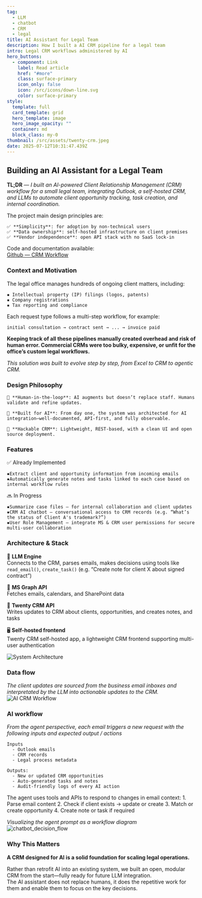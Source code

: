 ```yaml
---
tag:
  - LLM
  - chatbot
  - CRM
  - legal
title: AI Assistant for Legal Team
description: How I built a AI CRM pipeline for a legal team
intro: Legal CRM workflows administered by AI
hero_buttons:
  - component: Link
    label: Read article
    href: "#more"
    class: surface-primary
    icon_only: false
    icon: /src/icons/down-line.svg
    color: surface-primary
style:
  template: full
  card_template: grid
  hero_template: image
  hero_image_opacity: ""
  container: md
  block_class: my-0
thumbnail: /src/assets/twenty-crm.jpeg
date: 2025-07-12T10:31:47.439Z
---
```


## Building an AI Assistant for a Legal Team

**TL;DR** — *I built an AI-powered Client Relationship Management (CRM) workflow for a small legal team, integrating Outlook, a self-hosted CRM, and LLMs to automate client opportunity tracking, task creation, and internal coordination.*

The project main design principles are:

    ✅ **Simplicity**: for adoption by non-technical users  
    ✅ **Data ownership**: self-hosted infrastructure on client premises  
    ✅ **Vendor independence**: open API stack with no SaaS lock-in  

Code and documentation available:  
[Github — CRM Workflow](https://github.com/eolecvk/trustlink-workflow)


### Context and Motivation

The legal office manages hundreds of ongoing client matters, including:  

    ▪️ Intellectual property (IP) filings (logos, patents)  
    ▪️ Company registrations  
    ▪️ Tax reporting and compliance    

Each request type follows a multi-step workflow, for example:
```
initial consultation → contract sent → ... → invoice paid
```

**Keeping track of all these pipelines manually created overhead and risk of human error. Commercial CRMs were too bulky, expensive, or unfit for the office’s custom legal workflows.**

*This solution was built to evolve step by step, from Excel to CRM to agentic CRM.*


### Design Philosophy


    🔁 **Human-in-the-loop**: AI augments but doesn’t replace staff. Humans validate and refine updates.

    🔧 **Built for AI**: From day one, the system was architected for AI integration—well-documented, API-first, and fully observable.

    🧩 **Hackable CRM**: Lightweight, REST-based, with a clean UI and open source deployment.


### Features

✅ Already Implemented

    ▪️Extract client and opportunity information from incoming emails  
    ▪️Automatically generate notes and tasks linked to each case based on internal workflow rules  

🔜 In Progress

    ▪️Summarize case files – for internal collaboration and client updates
    ▪️CRM AI chatbot – conversational access to CRM records (e.g. “What’s the status of Client A's trademark?”)
    ▪️User Role Management – integrate MS & CRM user permissions for secure multi-user collaboration


### Architecture & Stack

🧠 **LLM Engine**  
Connects to the CRM, parses emails, makes decisions using tools like `read_email()`, `create_task()`
(e.g. “Create note for client X about signed contract”)

📩 **MS Graph API**  
Fetches emails, calendars, and SharePoint data

📂 **Twenty CRM API**  
Writes updates to CRM about clients, opportunities, and creates notes, and tasks

🖥️ **Self-hosted frontend**  
Twenty CRM self-hosted app, a lightweight CRM frontend supporting multi-user authentication

![System Architecture](/src/assets/ai-crm-sys-architecture.png)


### Data flow 

*The client updates are sourced from the business email inboxes and interpretated by the LLM into actionable updates to the CRM.*  
![AI CRM Workflow](/src/assets/crm-ai-mermaid.png)

### AI workflow

*From the agent perspective, each email triggers a new request with the following inputs and expected output / actions*
```
Inputs
  - Outlook emails  
  - CRM records  
  - Legal process metadata  

Outputs:
  - New or updated CRM opportunities
  - Auto-generated tasks and notes
  - Audit-friendly logs of every AI action
```

The agent uses tools and APIs to respond to changes in email context: 
    1. Parse email content
    2. Check if client exists → update or create
    3. Match or create opportunity
    4. Create note or task if required


*Visualizing the agent prompt as a workflow diagram*
![chatbot_decision_flow](/src/assets/crm_agent_workflow.svg)





### Why This Matters

**A CRM designed for AI is a solid foundation for scaling legal operations.**

Rather than retrofit AI into an existing system, we built an open, modular CRM from the start—fully ready for future LLM integration.  
The AI assistant does not replace humans, it does the repetitive work for them and enable them to focus on the key decisions.

<br />
<br />
<br />